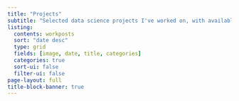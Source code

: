 ```yaml
---
title: "Projects"
subtitle: "Selected data science projects I've worked on, with available R code"
listing:
  contents: workposts
  sort: "date desc"
  type: grid
  fields: [image, date, title, categories]
  categories: true
  sort-ui: false
  filter-ui: false
page-layout: full
title-block-banner: true
---
```

